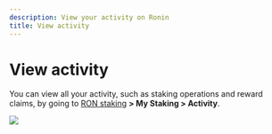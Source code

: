 ```yaml
---
description: View your activity on Ronin
title: View activity
---
```



# View activity
You can view all your activity, such as staking operations and 
reward claims, by going to [RON staking](https://app.roninchain.com/staking) **> My Staking > Activity**.

<img src={activity} width={1440} />
